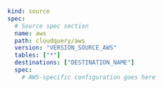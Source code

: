 ```yaml copy
kind: source
spec:
  # Source spec section
  name: aws
  path: cloudquery/aws
  version: "VERSION_SOURCE_AWS"
  tables: ["*"]
  destinations: ["DESTINATION_NAME"]
  spec:
    # AWS-specific configuration goes here
```